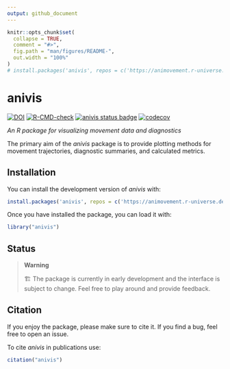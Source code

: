 ```yaml
---
output: github_document
---
```


<!-- README.md is generated from README.Rmd. Please edit that file -->

```r
knitr::opts_chunk$set(
  collapse = TRUE,
  comment = "#>",
  fig.path = "man/figures/README-",
  out.width = "100%"
)
# install.packages('anivis', repos = c('https://animovement.r-universe.dev', 'https://cloud.r-project.org'))
```


# anivis
<!-- badges: start -->
[![DOI](https://zenodo.org/badge/DOI/10.5281/zenodo.17357778.svg)](https://doi.org/10.5281/zenodo.17357778)
[![R-CMD-check](https://github.com/animovement/anivis/actions/workflows/R-CMD-check.yaml/badge.svg)](https://github.com/animovement/anivis/actions/workflows/R-CMD-check.yaml)
[![anivis status
badge](https://animovement.r-universe.dev/badges/anivis)](https://animovement.r-universe.dev)
[![codecov](https://codecov.io/gh/animovement/anivis/graph/badge.svg?token=Pf5n3yzLzK)](https://codecov.io/gh/animovement/anivis)
<!-- badges: end -->

*An R package for visualizing movement data and diagnostics*

The primary aim of the _anivis_ package is to provide plotting methods for movement trajectories, diagnostic summaries, and calculated metrics.

## Installation

You can install the development version of *anivis* with:

```r
install.packages('anivis', repos = c('https://animovement.r-universe.dev', 'https://cloud.r-project.org'))
```

Once you have installed the package, you can load it with:

```r
library("anivis")
```

## Status
> **Warning**
>
> 🏗️ The package is currently in early development and the interface is subject to change. Feel free to play around and provide feedback.


## Citation {#citation}

If you enjoy the package, please make sure to cite it. If you find a bug, feel free to open an issue. 

To cite *anivis* in publications use:

```r
citation("anivis")
```
